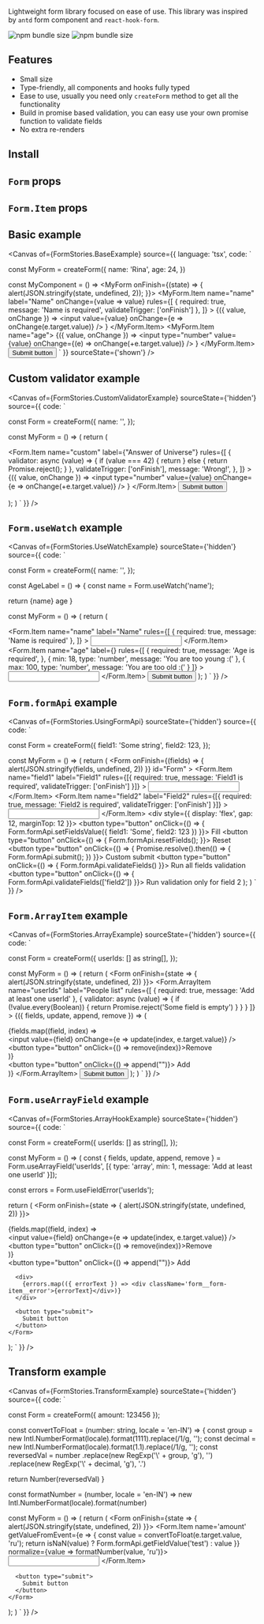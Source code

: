 
<Title>React any shape form</Title>

Lightweight form library focused on ease of use. This library was inspired by `antd` form component and `react-hook-form`. 

![npm bundle size](https://img.shields.io/bundlephobia/min/react-any-shape-form) ![npm bundle size](https://img.shields.io/bundlephobia/minzip/react-any-shape-form)

## Features

- Small size
- Type-friendly, all components and hooks fully typed
- Ease to use, usually you need only `createForm` method to get all the functionality
- Build in promise based validation, you can easy use your own promise function to validate fields
- No extra re-renders

## Install
<Source code='npm i react-any-shape-form' language='bash' />

## `Form` props
<ArgTypes of={FormStories} />

## `Form.Item` props
<ArgTypes of={FormItemStories} />

## Basic example
<Canvas
  of={FormStories.BaseExample}
  source={{
    language: 'tsx',
    code: `

const MyForm = createForm({
  name: 'Rina',
  age: 24,
})

const MyComponent = () => 
  <MyForm onFinish={(state) => {
    alert(JSON.stringify(state, undefined, 2));
  }}>
    <MyForm.Item
      name="name"
      label="Name"
      onChange={value => value}
      rules={[
        {
          required: true,
          message: 'Name is required',
          validateTrigger: ['onFinish']
        },
      ]}
    >
      {({ value, onChange }) =>
        <input value={value} onChange={e => onChange(e.target.value)} />
      }
    </MyForm.Item>
    <MyForm.Item name="age">
      {({ value, onChange }) =>
        <input type="number" value={value} onChange={(e) => onChange(+e.target.value)} />
      }
    </MyForm.Item>
    <button type="submit">
      Submit button
    </button>
  </MyForm>
    `
  }}
  sourceState={'shown'}
/>

## Custom validator example
<Canvas
  of={FormStories.CustomValidatorExample}
  sourceState={'hidden'}
  source={{
    code: `

const Form = createForm({
  name: '',
});

const MyForm = () => (
  return (
    <Form onFinish={args.onFinish}>
      <Form.Item
        name="custom"
        label={"Answer of Universe"}
        rules={[
          {
            validator: async (value) => {
              if (value === 42) {
                return
              } else {
                return Promise.reject();
              }
            },
            validateTrigger: ['onFinish'],
            message: 'Wrong!',
          },
        ]}
      >
        {({ value, onChange }) =>
          <input
            type="number"
            value={value}
            onChange={e => onChange(+e.target.value)}
          />
        }
      </Form.Item>
      <button type="submit">
        Submit button
      </button>
    </Form>
  );
)
  `
}} />

## `Form.useWatch` example
<Canvas
  of={FormStories.UseWatchExample}
  sourceState={'hidden'}
  source={{
    code: `

const Form = createForm({
  name: '',
});

const AgeLabel = () => {
  const name = Form.useWatch('name');

  return <span>{name} age</span>
}

const MyForm = () => (
  return (
    <Form onFinish={args.onFinish}>
      <Form.Item
        name="name"
        label="Name"
        rules={[
          {
            required: true,
            message: 'Name is required'
          },
        ]}
      >
        <input />
      </Form.Item>
      <Form.Item
        name="age"
        label={<AgeLabel/>}
        rules={[
          {
            required: true,
            message: 'Age is required',
          },
          {
            min: 18,
            type: 'number',
            message: 'You are too young :('
          },
          {
            max: 100,
            type: 'number',
            message: 'You are too old :('
          }
        ]}
      >
        <input />
      </Form.Item>
      <button type="submit">
        Submit button
      </button>
    </Form >
  );
)
  `
}} />

## `Form.formApi` example
<Canvas
  of={FormStories.UsingFormApi}
  sourceState={'hidden'}
  source={{
    code: `

const Form = createForm({
  field1: 'Some string',
  field2: 123,
});

const MyForm = () => (
  return (
    <Form
      onFinish={(fields) => {
        alert(JSON.stringify(fields, undefined, 2))
      }}
      id="Form"
    >
      <Form.Item
        name="field1"
        label="Field1"
        rules={[{
          required: true,
          message: 'Field1 is required',
          validateTrigger: ['onFinish']
        }]}
      >
        <input />
      </Form.Item>
      <Form.Item
        name="field2"
        label="Field2"
        rules={[{
          required: true,
          message: 'Field2 is required',
          validateTrigger: ['onFinish']
        }]}
      >
        <input />
      </Form.Item>
      <div style={{ display: 'flex', gap: 12, marginTop: 12 }}>
        <button type="button" onClick={() => {
          Form.formApi.setFieldsValue({
            field1: 'Some',
            field2: 123
          })
        }}>
          Fill
        </button>
        <button type="button" onClick={() => {
          Form.formApi.resetFields();
        }}>
          Reset
        </button>
        <button type="button" onClick={() => {
          Promise.resolve().then(() => {
            Form.formApi.submit();
          })
        }}>
          Custom submit
        </button>
        <button type="button" onClick={() => {
          Form.formApi.validateFields()
        }}>
          Run all fields validation
        </button>
        <button type="button" onClick={() => {
          Form.formApi.validateFields(['field2'])
        }}>
          Run validation only for field 2
        </button>
      </div>
    </Form>
  );
)
  `
}} />

## `Form.ArrayItem` example
<Canvas
  of={FormStories.ArrayExample}
  sourceState={'hidden'}
  source={{
    code: `

const Form = createForm({
  userIds: [] as string[],
});

const MyForm = () => (
  return (
    <Form onFinish={state => {
      alert(JSON.stringify(state, undefined, 2))
    }}>
      <Form.ArrayItem
        name="userIds"
        label="People list"
        rules={[
          {
            required: true,
            message: 'Add at least one userId'
          },
          {
            validator: async (value) => {
              if (!value.every(Boolean)) {
                return Promise.reject('Some field is empty')
              }
            }
          }
        ]}
      >
        {({ fields, update, append, remove }) => (
          <div>
            <div>
              {fields.map((field, index) =>
                <div key={index}>
                  <input value={field} onChange={e => update(index, e.target.value)} />
                  <button type="button" onClick={() => remove(index)}>Remove</button>
                </div>
              )}
            </div>
            <button type="button" onClick={() => append("")}>
              Add
            </button>
          </div>
        )}
      </Form.ArrayItem>
      <button type="submit">
        Submit button
      </button>
    </Form>
  );
)
  `
}} />

## `Form.useArrayField` example
<Canvas
  of={FormStories.ArrayHookExample}
  sourceState={'hidden'}
  source={{
    code: `

const Form = createForm({
  userIds: [] as string[],
});

const MyForm = () => (
  const { fields, update, append, remove } = Form.useArrayField('userIds', [{
    type: 'array',
    min: 1,
    message: 'Add at least one userId'
  }]);

  const errors = Form.useFieldError('userIds');

  return (
    <Form onFinish={state => {
      alert(JSON.stringify(state, undefined, 2))
    }}>
      <div>
        <div>
          {fields.map((field, index) =>
            <div key={index}>
              <input value={field} onChange={e => update(index, e.target.value)} />
              <button type="button" onClick={() => remove(index)}>Remove</button>
            </div>
          )}
        </div>
        <button type="button" onClick={() => append("")}>
          Add
        </button>
      </div>

      <div>
        {errors.map(({ errorText }) => <div className='form__form-item__error'>{errorText}</div>)}
      </div>

      <button type="submit">
        Submit button
      </button>
    </Form>
  );
  `
}} />

## Transform example
<Canvas
  of={FormStories.TransformExample}
  sourceState={'hidden'}
  source={{
    code: `

const Form = createForm({
  amount: 123456
});

const convertToFloat = (number: string, locale = 'en-IN') => {
  const group = new Intl.NumberFormat(locale).format(1111).replace(/1/g, '');
  const decimal = new Intl.NumberFormat(locale).format(1.1).replace(/1/g, '');
  const reversedVal = number
    .replace(new RegExp('\\' + group, 'g'), '')
    .replace(new RegExp('\\' + decimal, 'g'), '.')

  return Number(reversedVal)
}

const formatNumber = (number, locale = 'en-IN') => new Intl.NumberFormat(locale).format(number)

const MyForm = () => (
  return (
    <Form onFinish={state => {
      alert(JSON.stringify(state, undefined, 2))
    }}>
      <Form.Item
        name='amount'
        getValueFromEvent={e => {
          const value = convertToFloat(e.target.value, 'ru');
          return isNaN(value) ? Form.formApi.getFieldValue('test') : value
        }}
        normalize={value => formatNumber(value, 'ru')}>
        <input />
      </Form.Item>

      <button type="submit">
        Submit button
      </button>
    </Form>
  );
)
  `
}} />
